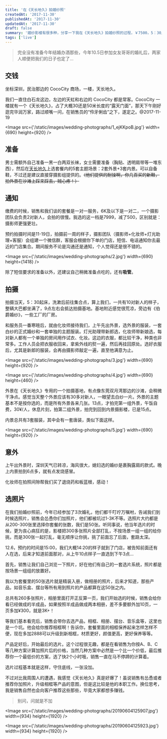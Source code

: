 ```yaml
---
title: '在《天长地久》拍婚纱照'
createdAt: '2017-11-30'
publishedAt: '2017-11-30'
updatedAt: '2017-11-30'
draft: false
summary: '婚纱影楼有很多种，分享一下我在《天长地久》拍婚纱照的过程，￥7500，5：30从家出发，21:00结束坐班车回家，超累🙄'
tags: ['live']
---
```


> 完全没有准备今年结婚办酒那些，今年10.5日参加女友哥哥的婚礼后，两家人顺便把我们的日子也定了...

## 交钱

坐标深圳，民治那边的 CocoCity 商场，一楼，天长地久。

我们一直住白石龙这边，左边的天虹和右边的 CocoCity 都是常客。CocoCity 一楼就有一个《天长地久》，占了大概30还是50米长度的“露天门面”，那天下午刚好逛完华润万家，路过顺嘴一问，在销售员的“伶牙俐齿”之下，遂定之。@2017-11-19

<Image src={'/static/images/wedding-photographs/1_ejKKpoB.jpg'} width={690} height={920} />

## 准备

男士需额外自己准备一黑一白两双长袜，女士需要准备（胸贴、透明肩带等一堆东西），然后在[天长地久](http://www.szforever.com.cn/gallery/six/)上选套餐内的5套主题场景：2套外景+3套内景。可以自备鞋，不过还是建议直接穿摄影组提供的。~~（他们提供的耐操啊，你几百买的新鞋，拍外景在沙滩上踩来踩去，贼心疼！）~~

## 通知

缴费的时候，销售和我们谈的套餐是一对一服务，6K及以下是一对二，一个摄影团队会负责2对新人，会拍的很慢。我选的这一档是7999，减了500，区别就是：摄影师更强更壮。

预约拍摄时间是11-19日，拍摄前一周的样子，摄影团队（摄影师+化妆师+灯光助理+客服）会组建一个微信群，客服会根据你下单的门店，短信、电话通知你去最近的门店集合。期间服务不论是沟通还是通知，个人觉得还是很不错的。

<Image src={'/static/images/wedding-photographs/2.jpg'} width={690} height={1418} />

除了短信要求的准备以外，还建议自己稍微准备点吃的，还有**吸管**。

## 拍摄

拍摄当天，5：30起床，洗漱后前往集合点，算上我们，一共有10对新人的样子，整辆大巴都坐满了，9点左右会抵达拍摄基地。基地附近感觉很荒凉，旁边有《伯爵婚纱》，一些工厂的厂房。

和服务员一番寒暄后，就由化妆师接待我们，上午先出外景，选外景的服装，一套白纱的正式婚纱和一套单独的主题服装。灯光助理带新郎选，化妆师带新娘选，每对新人都有一个单独的房间用作试衣、化妆。这边的衣服，都比较干净，种类也非常多。工作人员会把衣服收回来，拿紫外线的熨一遍，然后再挂回原处。选好衣服后，尤其是新郎的服装，会再由摄影师敲定一遍，直至他满意为止。

<Image src={'/static/images/wedding-photographs/3.jpg'} width={690} height={920} />

<Image src={'/static/images/wedding-photographs/4.jpg'} width={690} height={460} />

外景在《天长地久》专用的一个拍摄基地，有点像东莞双月湾那边的沙滩，会稍微干净点。感觉当天整个外景应该有30多对新人，一眼望去白纱一片。外景的主题基本不是按你选的，而是所有外景各来几张。13点，才拍完第一组外景，午饭自费，30¥/人，休息片刻，拍第二组外景，拍完到回到内景摄影楼，已是15点。

内景总共有3套服装，其中会有一套唐装，类似下面这样。

<Image src={'/static/images/wedding-photographs/5.jpg'} width={690} height={920} />

## 意外

上午出外景时，深圳天气已转凉，海风很大，媳妇选的婚纱是裹胸露肩的款式。晚上内景拍到6点多，就有点发烧感冒。

化妆师在拍照间隙帮我们买了退烧药和板蓝根，感动！

## 选照片

在我们拍婚纱照前，今年已经参加了3次婚礼，他们都千叮咛万嘱咐，告诫我们到时候选照片，销售会怂恿你们加照片，他们都被坑过1-3K不等。选照片大约都是从200-300张里选择你套餐的张数，我们是50张。听同事说，他当年选片的时候，更为丧心病狂的是，影楼把300多张照片全部打乱，不按场景一组一组的给你挑，而是300张一起打乱，毫无顺序让你挑，挑了前面忘了后面，套路太深。

12.6，预约的时间是15:00，我们大概14:20的样子就到了门店，被告知前面还有人在选，后来才知道前面那对，从上午10点样子一直选到下午3点...

首先，销售让我们自己浏览一下照片，好在他们有自己的一套选片系统，照片都是按场景一组组的放置好。

我以为套餐里的50张选片就是精装入册，做相册的照片，后来才知道，那些产品，如音乐盒、摆台等所有用到照片的产品都算在这50张之内。

总共有260多张照片，相册里面打开正反算一页，我们开始选的时候，销售会给你看已经做成的半成品，如果按照半成品做成两本相册，差不多要额外加10页，一页多加¥300，就是3K+！

等我们基本看完后，销售会带你去选产品，相框、相册、摆台、音乐盒等，这里也是一个坑。他会给你推荐相框啊！告诉你，套餐里面的相框保养起来怎样怎样不便，现在多加2888可以升级到新相框，材质更好，颜值更高，更好保养等等。

产品定好后，开始最后的选片。这个过程很无趣，都是在看销售为你按A、B、C等几种方案计算加照片后的价格，当然几种方案中必然是一个比一个价低，最后推荐你一个最低价的方案，选了快2个小时哦，销售一直在马不停蹄的计算着。

选片过程基本就是这样，守住底线，一张没加。

不过对比我周围人的遭遇，我感觉《天长地久》真是好爆了！虽说销售有怂恿或者推荐你加照片，升级相框等产品的意图，但是这比较是他的本职工作。换位思考，我是销售自然也会向客户推荐这些那些，毕竟大家都想多赚钱。

>别问，问就是不加

<Image src={'/static/images/wedding-photographs/20190604125907.jpg'} width={934} height={1920} />

<Image src={'/static/images/wedding-photographs/20190604125923.jpg'} width={934} height={1920} />


